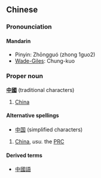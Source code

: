 == Chinese ==
===Pronounciation===
====Mandarin====
*Pinyin: Zhōngguó (zhong 1guo2)
*[[Wade-Giles]]: Chung-kuo

===Proper noun===
'''[[中]][[國]]''' (traditional characters)

# [[China]]

====Alternative spellings====
*[[中国]] (simplified characters)

# [[China]], ''usu.'' the [[PRC]]

====Derived terms====
*[[中國語]]